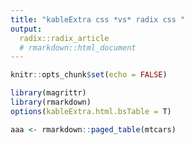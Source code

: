 ```yaml
---
title: "kableExtra css *vs* radix css "
output: 
  radix::radix_article
  # rmarkdown::html_document
---
```


```r
knitr::opts_chunk$set(echo = FALSE)
```
```r
library(magrittr)
library(rmarkdown)
options(kableExtra.html.bsTable = T)

aaa <- rmarkdown::paged_table(mtcars)
```
